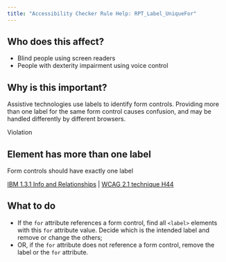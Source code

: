 ```yaml
---
title: "Accessibility Checker Rule Help: RPT_Label_UniqueFor"
---
```


<div className="toolHelp">
<Row>
<Column colLg={5} colMd={3} colSm={4} className="toolLeft">

## Who does this affect?

* Blind people using screen readers 
* People with dexterity impairment using voice control

## Why is this important?

Assistive technologies use labels to identify form controls. Providing more than one label for the same form control causes confusion, and may be handled differently by different browsers.

</Column>
<Column colLg={11} colMd={5} colSm={4} className="toolMain">

<div className="level-violation">
Violation
</div>

## Element has more than one label
Form controls should have exactly one label

[IBM 1.3.1 Info and Relationships](https://www.ibm.com/able/guidelines/ci162/info_and_relationships.html) | [WCAG 2.1 technique H44](https://www.w3.org/WAI/WCAG21/Techniques/html/H44)

<div id="elementLocation">
</div>

## What to do

 * If the `for` attribute references a form control, find all `<label>` elements with this `for` attribute value. Decide which is the intended label and remove or change the others;
 * OR, if the `for` attribute does not reference a form control, remove the label or the `for` attribute.

</Column>
</Row>
</div>

